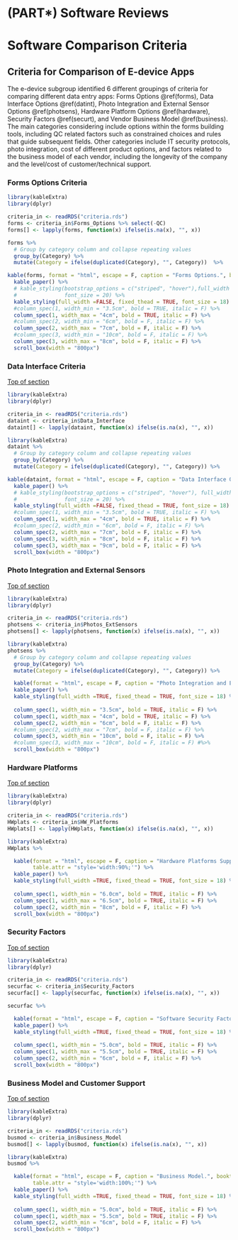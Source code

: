 # (PART\*) Software Reviews {-}


# Software Comparison Criteria

## Criteria for Comparison of E-device Apps {#crittop} 

The e-device subgroup identified 6 different groupings of criteria for comparing different data entry apps: Forms Options \@ref(forms), Data Interface Options \@ref(datint), Photo Integration and External Sensor Options \@ref(photsens), Hardware Platform Options \@ref(hardware), Security Factors \@ref(securt), and Vendor Business Model \@ref(business). 
The main categories considering include options within the forms building tools, including QC related factors such as constrained choices and rules that guide subsequent fields.  Other categories include IT security protocols, photo integration, cost of different product options, and factors related to the business model of each vendor, including the longevity of the company and the level/cost of customer/technical support. 



### Forms Options Criteria {#forms}

<!-- [Top of section](#crittop) -->

```r

library(kableExtra)
library(dplyr)

criteria_in <- readRDS("criteria.rds") 
forms <- criteria_in$Forms_Options %>% select(-QC)
forms[] <- lapply(forms, function(x) ifelse(is.na(x), "", x))

forms %>%
  # Group by category column and collapse repeating values
  group_by(Category) %>%
  mutate(Category = ifelse(duplicated(Category), "", Category))  %>%

kable(forms, format = "html", escape = F, caption = "Forms Options.", booktabs = TRUE) %>%
  kable_paper() %>% 
  # kable_styling(bootstrap_options = c("striped", "hover"),full_width = FALSE, fixed_thead = TRUE,
  #               font_size = 20) %>%
  kable_styling(full_width =FALSE, fixed_thead = TRUE, font_size = 18) %>%
  #column_spec(1, width_min = "3.5cm", bold = TRUE, italic = F) %>%
  column_spec(1, width_max = "4cm", bold = TRUE, italic = F) %>%
  #column_spec(2, width_min = "6cm", bold = F, italic = F) %>%
  column_spec(2, width_max = "7cm", bold = F, italic = F) %>%
  #column_spec(3, width_min = "10cm", bold = F, italic = F) %>%
  column_spec(3, width_max = "8cm", bold = F, italic = F) %>%
  scroll_box(width = "800px")

```





### Data Interface Criteria {#datint}

[Top of section](#crittop)


```r

library(kableExtra)
library(dplyr)

criteria_in <- readRDS("criteria.rds") 
dataint <- criteria_in$Data_Interface
dataint[] <- lapply(dataint, function(x) ifelse(is.na(x), "", x))

library(kableExtra)
dataint %>%
  # Group by category column and collapse repeating values
  group_by(Category) %>%
  mutate(Category = ifelse(duplicated(Category), "", Category)) %>%

kable(dataint, format = "html", escape = F, caption = "Data Interface Options.", booktabs = TRUE) %>%
  kable_paper() %>% 
  # kable_styling(bootstrap_options = c("striped", "hover"), full_width = FALSE, fixed_thead = TRUE,
  #               font_size = 20) %>%
  kable_styling(full_width =FALSE, fixed_thead = TRUE, font_size = 18) %>%
  #column_spec(1, width_min = "3.5cm", bold = TRUE, italic = F) %>%
  column_spec(1, width_max = "4cm", bold = TRUE, italic = F) %>%
  #column_spec(2, width_min = "6cm", bold = F, italic = F) %>%
  column_spec(2, width_max = "7cm", bold = F, italic = F) %>%
  column_spec(3, width_min = "8cm", bold = F, italic = F) %>%
  column_spec(3, width_max = "9cm", bold = F, italic = F) %>%
  scroll_box(width = "800px")


```







### Photo Integration and External Sensors {#photsens}

[Top of section](#crittop)


```r

library(kableExtra)
library(dplyr)

criteria_in <- readRDS("criteria.rds") 
photsens <- criteria_in$Photos_ExtSensors
photsens[] <- lapply(photsens, function(x) ifelse(is.na(x), "", x))

library(kableExtra)
photsens %>%
  # Group by category column and collapse repeating values
  group_by(Category) %>%
  mutate(Category = ifelse(duplicated(Category), "", Category)) %>%

  kable(format = "html", escape = F, caption = "Photo Integration and External Sensors.", booktabs = TRUE) %>%
  kable_paper() %>% 
  kable_styling(full_width =TRUE, fixed_thead = TRUE, font_size = 18) %>%
  
  column_spec(1, width_min = "3.5cm", bold = TRUE, italic = F) %>%
  column_spec(1, width_max = "4cm", bold = TRUE, italic = F) %>%
  column_spec(2, width_min = "6cm", bold = F, italic = F) %>%
  #column_spec(2, width_max = "7cm", bold = F, italic = F) %>%
  column_spec(3, width_min = "10cm", bold = F, italic = F) %>%
  #column_spec(3, width_max = "10cm", bold = F, italic = F) #%>%
  scroll_box(width = "800px")


```



### Hardware Platforms {#hardware}

[Top of section](#crittop)



```r

library(kableExtra)
library(dplyr)

criteria_in <- readRDS("criteria.rds") 
HWplats <- criteria_in$HW_Platforms
HWplats[] <- lapply(HWplats, function(x) ifelse(is.na(x), "", x))

library(kableExtra)
HWplats %>%

  kable(format = "html", escape = F, caption = "Hardware Platforms Supported.", booktabs = TRUE,
        table.attr = "style='width:90%;'") %>%
  kable_paper() %>% 
  kable_styling(full_width =TRUE, fixed_thead = TRUE, font_size = 18) %>%
  
  column_spec(1, width_min = "6.0cm", bold = TRUE, italic = F) %>%
  column_spec(1, width_max = "6.5cm", bold = TRUE, italic = F) %>%
  column_spec(2, width_min = "8cm", bold = F, italic = F) %>%
  scroll_box(width = "800px")


```




### Security Factors {#securt}

[Top of section](#crittop)



```r

library(kableExtra)
library(dplyr)

criteria_in <- readRDS("criteria.rds") 
securfac <- criteria_in$Security_Factors
securfac[] <- lapply(securfac, function(x) ifelse(is.na(x), "", x))

securfac %>%

  kable(format = "html", escape = F, caption = "Software Security Factors.", booktabs = TRUE) %>%
  kable_paper() %>% 
  kable_styling(full_width =TRUE, fixed_thead = TRUE, font_size = 18) %>%
  
  column_spec(1, width_min = "5.0cm", bold = TRUE, italic = F) %>%
  column_spec(1, width_max = "5.5cm", bold = TRUE, italic = F) %>%
  column_spec(2, width_min = "6cm", bold = F, italic = F) %>%
  scroll_box(width = "800px")


```




### Business Model and Customer Support {#business}

[Top of section](#crittop)




```r

library(kableExtra)
library(dplyr)

criteria_in <- readRDS("criteria.rds") 
busmod <- criteria_in$Business_Model
busmod[] <- lapply(busmod, function(x) ifelse(is.na(x), "", x))

library(kableExtra)
busmod %>%

  kable(format = "html", escape = F, caption = "Business Model.", booktabs = TRUE,
        table.attr = "style='width:100%;'") %>%
  kable_paper() %>% 
  kable_styling(full_width =TRUE, fixed_thead = TRUE, font_size = 18) %>%
  
  column_spec(1, width_min = "5.0cm", bold = TRUE, italic = F) %>%
  column_spec(1, width_max = "5.5cm", bold = TRUE, italic = F) %>%
  column_spec(2, width_min = "6cm", bold = F, italic = F) %>%
  scroll_box(width = "800px")


```
